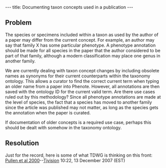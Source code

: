 ---
title: Documenting taxon concepts used in a publication
---

==Problem==
The species or specimens included within a taxon as used by the author of a paper may differ from the current concept.  For example, an author may say that family X has some particular phenotype.  A phenotype annotation should be made for all species in the paper that the author considered to be part of that family, although a modern classification may place one genus in another family.

We are currently dealing with taxon concept changes by including obsolete names as synonyms for their current counterparts within the taxonomy ontology.  This allows a curator to find the correct current term when typing an older name from a paper into Phenote.  However, all annotations are then saved with the ontology ID for the current valid term.  Are there use cases ruled out by this methodology?  Since all phenotype annotations are made at the level of species, the fact that a species has moved to another family since the article was published may not matter, as long as the species gets the annotation when the paper is curated.

If documentation of older concepts is a required use case, perhaps this should be dealt with somehow in the taxonomy ontology.

==Resolution==

Just for the record, here is some of what TDWG is thinking on this front: [http://www.jstor.org/view/00400262/ap040278/04a00080/0 Pullen et al 2000]--[[User:Tjvision|Tjvision]] 10:22, 13 December 2007 (EST)